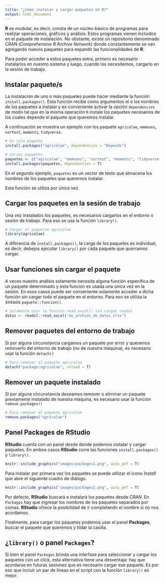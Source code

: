 ```yaml
---
title: "¿Cómo instalar y cargar paquetes en R?"
output: html_document
---
```


**R** es modular, es decir, consta de un núcleo básico de programas para realizar operaciones, gráficos y análisis. Estos programas vienen incluidos en el paquete de instalación. No obstante, existe un repositorio denominado CRAN (_Comprehensive R Archive Network_) donde constantemente se van agregando nuevos paquetes para expandir las funcionalidades de **R**.

Para poder acceder a estos paquetes extra, primero es necesario instalarlos en nuestro sistema y luego, cuando los necesitemos, cargarlo en la sesión de trabajo.

## Instalar paquete/s

La instalación de uno o más paquetes puede hacer mediante la función `install.packages()`. Esta función recibe como argumentos el o los nombres de los paquetes a instalar y es conveniente activar la opción `dependencies` de modo tal que en la misma operación `R` instale los paquetes necesarios de los cuales depende el paquete que queremos instalar.

A continuación se muestra un ejemplo con los paquete `agricolae`, `emmeans`, `nortest`, `moments`, `tidyverse`.

```r
# Un solo paquete
install.packages("agricolae", dependencies = "Depends")

# Varios paquetes
paquetes <- c("agricolae", "emmeans", "nortest", "moments", "tidyverse")
install.packages(paquetes, dependencies = T)
```

En el segundo ejemplo, `paquetes` es un vector de texto que almacena los nombres de los paquetes que queremos instalar.

Esta función se utiliza por única vez. 

## Cargar los paquetes en la sesión de trabajo

Una vez instalados los paquetes, es necesarios cargarlos en el entorno o sesión de trabajo. Para eso se usa la función `library()`.

```r
# Cargar el paquerte agricolae
library(agricolae)
```

A diferencia de `install.packages()`, la carga de los paquetes es individual, es decir, debejos ejecutar `library()` por cada paquete que querramos cargar.

## Usar funciones sin cargar el paquete

A veces nuestro análisis solamente necesita alguna función especifica de un paquete determinado y esta función es usada una única vez en la sesión. En esos casos puede ser conveniente solamente acceder a dicha función sin cargar todo el paquete en el entorno. Para eso se utiliza la sintaxis `paguete::funcion()`.


```r
# Solamente usar la función read_excel() sin cargar readxl
datos <- readxl::read_excel('mi_archivo_de_datos.xlsx')
```

## Remover paquetes del entorno de trabajo

Si por alguna circunstancia cargamos un paquete por error y queremos removerlo del entorno de trabajo (no de nuestra máquina), es necesario usar la función `detach()`

```r
# Para remover el paquete agricolae
detach("package:agricolae", unload = T)
```

## Remover un paquete instalado

Si por alguna circunstancia deseamos remover o eliminar un paquete previamente instalado de nuestra máquina, es necesario usar la función `remove.packages()`

```r
# Para remover el paquete agricolae
remove.packages("agricolae")
```

## Panel Packages de RStudio

**RStudio** cuenta con un panel desde donde podemos instalar y cargar paquetes. En ambos casos **RStudio** corre las funciones `install.packages()` y `library()`.

```r
knitr::include_graphics("images/packages1.png", auto_pdf = T)
```


Para instalar por primera vez los paquetes se puede utilizar el ícono _Install_ que abre el siguiente cuadro de diálogo.

```r
knitr::include_graphics("images/packages2.png", auto_pdf = T)
```



Por defecto, **RStudio** buscará e instalará los paquetes desde _CRAN_. En `Packages` hay que ingresar los nombres de los paquetes separados por comas. **RStudio** ofrece la posibilidad de ir completando el nombre si no nos acordamos.

Finalmente, para cargar los paquetes podemos usar el panel **Packages**, buscar el paquete que queremos y tildar la casilla.

## ¿`library()` o panel `Packages`?

Si bien el panel `Packeges` brinda una interfase para seleccionar y cargar los paquetes con un click, esta alternativa tiene una desventaja: hay que acordarse en futuras sesiones que es necesario cargar ese paquete. Es por eso que incluir un par de líneas en el script con la función  `library()` es mejor.